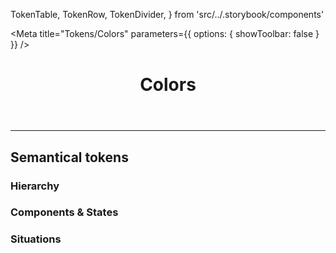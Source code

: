 
  TokenTable,
  TokenRow,
  TokenDivider,
} from 'src/../.storybook/components'

<Meta title="Tokens/Colors" parameters={{ options: { showToolbar: false } }} />

<header>

# Colors

</header>

<ColorPalette>
  <ColorItem
    title="Main"
    colors={{
      '--fs-color-main-0': '#f1f2f3',
      '--fs-color-main-1': '#e3e6e8',
      '--fs-color-main-2': '#00419e',
      '--fs-color-main-3': '#002c71',
      '--fs-color-main-4': '#002155',
    }}
  />
  <ColorItem
    title="Accent"
    colors={{
      '--fs-color-accent-0': '#f1f2f3',
      '--fs-color-accent-1': '#e3e6e8',
      '--fs-color-accent-2': '#74808b',
      '--fs-color-accent-3': '#5d666f',
      '--fs-color-accent-4': '#171a1c',
    }}
  />
  <ColorItem
    title="Neutral"
    colors={{
      '--fs-color-neutral-0': '#ffffff',
      '--fs-color-neutral-1': '#f1f2f3',
      '--fs-color-neutral-2': '#e3e6e8',
      '--fs-color-neutral-3': '#c7ccd1',
      '--fs-color-neutral-4': '#9099a2',
      '--fs-color-neutral-5': '#74808b',
      '--fs-color-neutral-6': '#5d666f',
      '--fs-color-neutral-7': '#171a1c',
    }}
  />
</ColorPalette>

---

## Semantical tokens

### Hierarchy

<TokenTable title="Global Token" description="Value">
  <TokenRow
    token="--fs-color-primary-text"
    value="var(--fs-color-text-inverse)"
    isColor
  />
  <TokenRow
    token="--fs-color-primary-bkg"
    value="var(--fs-color-main-2)"
    isColor
  />
  <TokenRow
    token="--fs-color-primary-bkg-hover"
    value="var(--fs-color-main-3)"
    isColor
  />
  <TokenRow
    token="--fs-color-primary-bkg-active"
    value="var(--fs-color-main-4)"
    isColor
  />
  <TokenRow
    token="--fs-color-primary-bkg-light"
    value="var(--fs-color-main-0)"
    isColor
  />
  <TokenRow
    token="--fs-color-primary-bkg-light-active"
    value="var(--fs-color-main-1)"
    isColor
  />
  <TokenDivider />
  <TokenRow
    token="--fs-color-secondary-text"
    value="var(--fs-color-primary-bkg)"
    isColor
  />
  <TokenRow token="--fs-color-secondary-bkg" value="transparent" isColor />
  <TokenRow
    token="--fs-color-secondary-bkg-hover"
    value="var(--fs-color-primary-bkg)"
    isColor
  />
  <TokenRow
    token="--fs-color-secondary-bkg-active"
    value="var(--fs-color-main-3)"
    isColor
  />
  <TokenRow
    token="--fs-color-secondary-bkg-light"
    value="var(--fs-color-main-0)"
    isColor
  />
  <TokenRow
    token="--fs-color-secondary-bkg-light-active"
    value="var(--fs-color-secondary-bkg-light)"
    isColor
  />
  <TokenDivider />
  <TokenRow
    token="--fs-color-tertiary-text"
    value="var(--fs-color-link)"
    isColor
  />
  <TokenRow token="--fs-color-tertiary-bkg" value="transparent" isColor />
  <TokenRow
    token="--fs-color-tertiary-bkg-hover"
    value="var(--fs-color-main-0)"
    isColor
  />
  <TokenRow
    token="--fs-color-tertiary-bkg-active"
    value="var(--fs-color-main-1)"
    isColor
  />
  <TokenRow
    token="--fs-color-tertiary-bkg-light"
    value="var(--fs-color-neutral-0)"
    isColor
  />
  <TokenRow
    token="--fs-color-tertiary-bkg-light-active"
    value="var(--fs-color-tertiary-bkg-light)"
    isColor
  />
</TokenTable>

### Components & States

<TokenTable title="Global Token" description="Value">
  <TokenRow
    token="--fs-color-body-bkg"
    value="var(--fs-color-neutral-0)"
    isColor
  />
  <TokenDivider />
  <TokenRow
    token="--fs-color-action-text"
    value="var(--fs-color-text-inverse)"
    isColor
  />
  <TokenRow
    token="--fs-color-action-bkg"
    value="var(--fs-color-accent-4)"
    isColor
  />
  <TokenRow
    token="--fs-color-action-bkg-hover"
    value="var(--fs-color-accent-3)"
    isColor
  />
  <TokenRow
    token="--fs-color-action-bkg-active"
    value="var(--fs-color-accent-2)"
    isColor
  />
  <TokenRow
    token="--fs-color-action-bkg-light"
    value="var(--fs-color-neutral-0)"
    isColor
  />
  <TokenRow
    token="--fs-color-action-bkg-light-active"
    value="var(--fs-color-tertiary-bkg-light)"
    isColor
  />
  <TokenDivider />
  <TokenRow token="--fs-color-link" value="var(--fs-color-main-2)" isColor />
  <TokenRow
    token="--fs-color-link-hover"
    value="var(--fs-color-main-2)"
    isColor
  />
  <TokenRow
    token="--fs-color-link-active"
    value="var(--fs-color-main-4)"
    isColor
  />
  <TokenRow token="--fs-color-link-visited" value="#6058ba" isColor />
  <TokenRow
    token="--fs-color-link-inverse"
    value="var(--fs-color-neutral-0)"
    isColor
  />
  <TokenDivider />
  <TokenRow token="--fs-color-text" value="var(--fs-color-neutral-7)" isColor />
  <TokenRow
    token="--fs-color-text-light"
    value="var(--fs-color-neutral-6)"
    isColor
  />
  <TokenRow
    token="--fs-color-text-inverse"
    value="var(--fs-color-neutral-0)"
    isColor
  />
  <TokenRow
    token="--fs-color-text-display"
    value="var(--fs-color-neutral-7)"
    isColor
  />
  <TokenDivider />
  <TokenRow token="--fs-color-focus-ring" value="#8db6fa" isColor />
  <TokenRow token="--fs-color-focus-ring-outline" value="#8db6fa80" isColor />
  <TokenRow token="--fs-color-focus-ring-danger" value="#e1adad" isColor />
</TokenTable>

### Situations

<TokenTable title="Global Token" description="Value">
  <TokenRow token="--fs-color-success-text" value="#1e493b" isColor />
  <TokenRow token="--fs-color-success-bkg" value="#b3ebd5" isColor />
  <TokenRow
    token="--fs-color-success-border"
    value="var(--fs-color-success-text)"
    isColor
  />
  <TokenDivider />
  <TokenRow
    token="--fs-color-warning-text"
    value="var(--fs-color-text)"
    isColor
  />
  <TokenRow token="--fs-color-warning-bkg" value="#fdec8d" isColor />
  <TokenRow
    token="--fs-color-warning-border"
    value="var(--fs-color-warning-text)"
    isColor
  />
  <TokenDivider />
  <TokenRow token="--fs-color-danger-text" value="#cb4242" isColor />
  <TokenRow
    token="--fs-color-danger-bkg"
    value="var(--fs-color-focus-ring-danger)"
    isColor
  />
  <TokenRow
    token="--fs-color-danger-border"
    value="var(--fs-color-danger-text)"
    isColor
  />
  <TokenDivider />
  <TokenRow token="--fs-color-info-text" value="var(--fs-color-text)" isColor />
  <TokenRow
    token="--fs-color-info-bkg"
    value="var(--fs-color-main-1)"
    isColor
  />
  <TokenDivider />
  <TokenRow
    token="--fs-color-highlighted-text"
    value="var(--fs-color-text-display)"
    isColor
  />
  <TokenRow
    token="--fs-color-highlighted-bkg"
    value="var(--fs-color-accent-0)"
    isColor
  />
  <TokenDivider />
  <TokenRow
    token="--fs-color-neutral-text"
    value="var(--fs-color-text)"
    isColor
  />
  <TokenRow
    token="--fs-color-neutral-bkg"
    value="var(--fs-color-neutral-1)"
    isColor
  />
  <TokenDivider />
  <TokenRow
    token="--fs-color-disabled-text"
    value="var(--fs-color-neutral-6)"
    isColor
  />
  <TokenRow
    token="--fs-color-disabled-bkg"
    value="var(--fs-color-neutral-2)"
    isColor
  />
</TokenTable>
